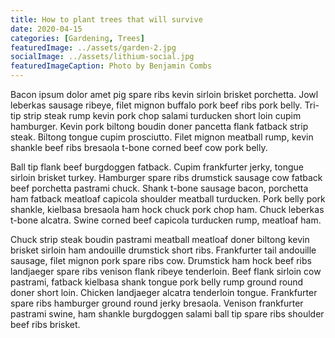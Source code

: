 ```yaml
---
title: How to plant trees that will survive
date: 2020-04-15
categories: [Gardening, Trees]
featuredImage: ../assets/garden-2.jpg
socialImage: ../assets/lithium-social.jpg
featuredImageCaption: Photo by Benjamin Combs
---
```


Bacon ipsum dolor amet pig spare ribs kevin sirloin brisket porchetta. Jowl leberkas sausage ribeye, filet mignon buffalo pork beef ribs pork belly. Tri-tip strip steak rump kevin pork chop salami turducken short loin cupim hamburger. Kevin pork biltong boudin doner pancetta flank fatback strip steak. Biltong tongue cupim prosciutto. Filet mignon meatball rump, kevin shankle beef ribs bresaola t-bone corned beef cow pork belly.

Ball tip flank beef burgdoggen fatback. Cupim frankfurter jerky, tongue sirloin brisket turkey. Hamburger spare ribs drumstick sausage cow fatback beef porchetta pastrami chuck. Shank t-bone sausage bacon, porchetta ham fatback meatloaf capicola shoulder meatball turducken. Pork belly pork shankle, kielbasa bresaola ham hock chuck pork chop ham. Chuck leberkas t-bone alcatra. Swine corned beef capicola turducken rump, meatloaf ham.

Chuck strip steak boudin pastrami meatball meatloaf doner biltong kevin brisket sirloin ham andouille drumstick short ribs. Frankfurter tail andouille sausage, filet mignon pork spare ribs cow. Drumstick ham hock beef ribs landjaeger spare ribs venison flank ribeye tenderloin. Beef flank sirloin cow pastrami, fatback kielbasa shank tongue pork belly rump ground round doner short loin. Chicken landjaeger alcatra tenderloin tongue. Frankfurter spare ribs hamburger ground round jerky bresaola. Venison frankfurter pastrami swine, ham shankle burgdoggen salami ball tip spare ribs shoulder beef ribs brisket.
